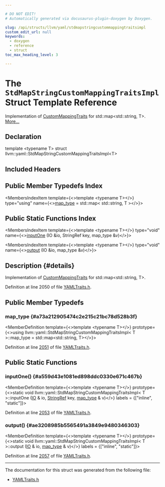 ```yaml
---

# DO NOT EDIT!
# Automatically generated via docusaurus-plugin-doxygen by Doxygen.

slug: /api/structs/llvm/yaml/stdmapstringcustommappingtraitsimpl
custom_edit_url: null
keywords:
  - doxygen
  - reference
  - struct
toc_max_heading_level: 3

---
```





# The `StdMapStringCustomMappingTraitsImpl` Struct Template Reference

<DoxygenPage pluginConfig={pluginConfig}>

Implementation of <a href="/docs/api/structs/llvm/yaml/custommappingtraits">CustomMappingTraits</a> for std::map&lt;std::string, T&gt;. <a href="#details">More...</a>

## Declaration

<CodeBlock>template &lt;typename T&gt;
struct llvm::yaml::StdMapStringCustomMappingTraitsImpl&lt;T&gt;</CodeBlock>

## Included Headers

<IncludesList>
<IncludesListItem
  filePath="llvm/Support/YAMLTraits.h"
  permalink="/docs/api/files/include/include/llvm/include/llvm/support/yamltraits-h"
  isLocal="true" />
</IncludesList>

## Public Member Typedefs Index

<MembersIndex>

<MembersIndexItem
  template={<>template &lt;typename T&gt;</>}
  type="using"
  name={<><a href="#a73a212905474c2e215c21bc78d528b3f">map&#95;type</a> = std::map&lt; std::string, T &gt;</>}>
</MembersIndexItem>

</MembersIndex>

## Public Static Functions Index

<MembersIndex>

<MembersIndexItem
  template={<>template &lt;typename T&gt;</>}
  type="void"
  name={<><a href="#a559d43e1081ed898ddc0330e671c467b">inputOne</a> (IO &amp;io, StringRef key, map&#95;type &amp;v)</>}>
</MembersIndexItem>

<MembersIndexItem
  template={<>template &lt;typename T&gt;</>}
  type="void"
  name={<><a href="#ae3208985b5565491a3849e9480346303">output</a> (IO &amp;io, map&#95;type &amp;v)</>}>
</MembersIndexItem>

</MembersIndex>

## Description {#details}

Implementation of <a href="/docs/api/structs/llvm/yaml/custommappingtraits">CustomMappingTraits</a> for std::map&lt;std::string, T&gt;.

Definition at line 2050 of file <a href="/docs/api/files/include/include/llvm/include/llvm/support/yamltraits-h">YAMLTraits.h</a>.

<SectionDefinition>

## Public Member Typedefs

### map&#95;type {#a73a212905474c2e215c21bc78d528b3f}

<MemberDefinition
  template={<>template &lt;typename T&gt;</>}
  prototype={<>using llvm::yaml::StdMapStringCustomMappingTraitsImpl&lt; T &gt;::map&#95;type =  std::map&lt;std::string, T&gt;</>}>

Definition at line <a href="/docs/api/files/include/include/llvm/include/llvm/support/yamltraits-h/#l02051">2051</a> of file <a href="/docs/api/files/include/include/llvm/include/llvm/support/yamltraits-h">YAMLTraits.h</a>.
</MemberDefinition>

</SectionDefinition>

<SectionDefinition>

## Public Static Functions

### inputOne() {#a559d43e1081ed898ddc0330e671c467b}

<MemberDefinition
  template={<>template &lt;typename T&gt;</>}
  prototype={<>static void llvm::yaml::StdMapStringCustomMappingTraitsImpl&lt; T &gt;::inputOne (<a href="/docs/api/classes/llvm/yaml/io">IO</a> &amp; io, <a href="/docs/api/classes/llvm/stringref">StringRef</a> key, <a href="#a73a212905474c2e215c21bc78d528b3f">map&#95;type</a> &amp; v)</>}
  labels = {["inline", "static"]}>

Definition at line <a href="/docs/api/files/include/include/llvm/include/llvm/support/yamltraits-h/#l02053">2053</a> of file <a href="/docs/api/files/include/include/llvm/include/llvm/support/yamltraits-h">YAMLTraits.h</a>.
</MemberDefinition>

### output() {#ae3208985b5565491a3849e9480346303}

<MemberDefinition
  template={<>template &lt;typename T&gt;</>}
  prototype={<>static void llvm::yaml::StdMapStringCustomMappingTraitsImpl&lt; T &gt;::output (<a href="/docs/api/classes/llvm/yaml/io">IO</a> &amp; io, <a href="#a73a212905474c2e215c21bc78d528b3f">map&#95;type</a> &amp; v)</>}
  labels = {["inline", "static"]}>

Definition at line <a href="/docs/api/files/include/include/llvm/include/llvm/support/yamltraits-h/#l02057">2057</a> of file <a href="/docs/api/files/include/include/llvm/include/llvm/support/yamltraits-h">YAMLTraits.h</a>.
</MemberDefinition>

</SectionDefinition>

<hr/>

The documentation for this struct was generated from the following file:

<ul>
<li><a href="/docs/api/files/include/include/llvm/include/llvm/support/yamltraits-h">YAMLTraits.h</a></li>
</ul>

</DoxygenPage>
